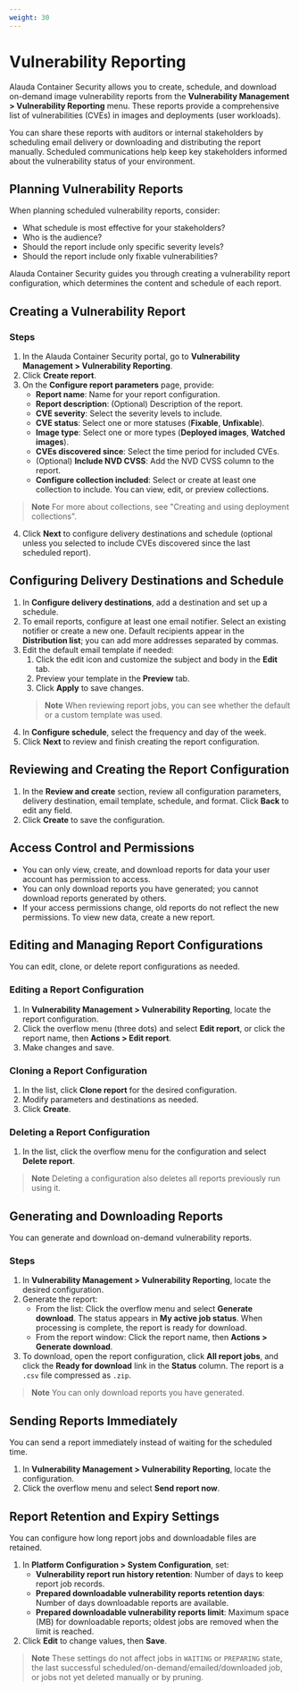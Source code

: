 ```yaml
---
weight: 30
---
```


# Vulnerability Reporting

Alauda Container Security allows you to create, schedule, and download on-demand image vulnerability reports from the **Vulnerability Management > Vulnerability Reporting** menu. These reports provide a comprehensive list of vulnerabilities (CVEs) in images and deployments (user workloads).

You can share these reports with auditors or internal stakeholders by scheduling email delivery or downloading and distributing the report manually. Scheduled communications help keep key stakeholders informed about the vulnerability status of your environment.

## Planning Vulnerability Reports

When planning scheduled vulnerability reports, consider:
- What schedule is most effective for your stakeholders?
- Who is the audience?
- Should the report include only specific severity levels?
- Should the report include only fixable vulnerabilities?

Alauda Container Security guides you through creating a vulnerability report configuration, which determines the content and schedule of each report.

## Creating a Vulnerability Report

### Steps

1. In the Alauda Container Security portal, go to **Vulnerability Management > Vulnerability Reporting**.
2. Click **Create report**.
3. On the **Configure report parameters** page, provide:
   - **Report name**: Name for your report configuration.
   - **Report description**: (Optional) Description of the report.
   - **CVE severity**: Select the severity levels to include.
   - **CVE status**: Select one or more statuses (**Fixable**, **Unfixable**).
   - **Image type**: Select one or more types (**Deployed images**, **Watched images**).
   - **CVEs discovered since**: Select the time period for included CVEs.
   - (Optional) **Include NVD CVSS**: Add the NVD CVSS column to the report.
   - **Configure collection included**: Select or create at least one collection to include. You can view, edit, or preview collections.

> **Note**
> For more about collections, see "Creating and using deployment collections".

4. Click **Next** to configure delivery destinations and schedule (optional unless you selected to include CVEs discovered since the last scheduled report).

## Configuring Delivery Destinations and Schedule

1. In **Configure delivery destinations**, add a destination and set up a schedule.
2. To email reports, configure at least one email notifier. Select an existing notifier or create a new one. Default recipients appear in the **Distribution list**; you can add more addresses separated by commas.
3. Edit the default email template if needed:
   1. Click the edit icon and customize the subject and body in the **Edit** tab.
   2. Preview your template in the **Preview** tab.
   3. Click **Apply** to save changes.
   > **Note**
   > When reviewing report jobs, you can see whether the default or a custom template was used.
4. In **Configure schedule**, select the frequency and day of the week.
5. Click **Next** to review and finish creating the report configuration.

## Reviewing and Creating the Report Configuration

1. In the **Review and create** section, review all configuration parameters, delivery destination, email template, schedule, and format. Click **Back** to edit any field.
2. Click **Create** to save the configuration.

## Access Control and Permissions

- You can only view, create, and download reports for data your user account has permission to access.
- You can only download reports you have generated; you cannot download reports generated by others.
- If your access permissions change, old reports do not reflect the new permissions. To view new data, create a new report.

## Editing and Managing Report Configurations

You can edit, clone, or delete report configurations as needed.

### Editing a Report Configuration

1. In **Vulnerability Management > Vulnerability Reporting**, locate the report configuration.
2. Click the overflow menu (three dots) and select **Edit report**, or click the report name, then **Actions > Edit report**.
3. Make changes and save.

### Cloning a Report Configuration

1. In the list, click **Clone report** for the desired configuration.
2. Modify parameters and destinations as needed.
3. Click **Create**.

### Deleting a Report Configuration

1. In the list, click the overflow menu for the configuration and select **Delete report**.

> **Note**
> Deleting a configuration also deletes all reports previously run using it.

## Generating and Downloading Reports

You can generate and download on-demand vulnerability reports.

### Steps

1. In **Vulnerability Management > Vulnerability Reporting**, locate the desired configuration.
2. Generate the report:
   - From the list: Click the overflow menu and select **Generate download**. The status appears in **My active job status**. When processing is complete, the report is ready for download.
   - From the report window: Click the report name, then **Actions > Generate download**.
3. To download, open the report configuration, click **All report jobs**, and click the **Ready for download** link in the **Status** column. The report is a `.csv` file compressed as `.zip`.

> **Note**
> You can only download reports you have generated.

## Sending Reports Immediately

You can send a report immediately instead of waiting for the scheduled time.

1. In **Vulnerability Management > Vulnerability Reporting**, locate the configuration.
2. Click the overflow menu and select **Send report now**.

## Report Retention and Expiry Settings

You can configure how long report jobs and downloadable files are retained.

1. In **Platform Configuration > System Configuration**, set:
   - **Vulnerability report run history retention**: Number of days to keep report job records.
   - **Prepared downloadable vulnerability reports retention days**: Number of days downloadable reports are available.
   - **Prepared downloadable vulnerability reports limit**: Maximum space (MB) for downloadable reports; oldest jobs are removed when the limit is reached.
2. Click **Edit** to change values, then **Save**.

> **Note**
> These settings do not affect jobs in `WAITING` or `PREPARING` state, the last successful scheduled/on-demand/emailed/downloaded job, or jobs not yet deleted manually or by pruning.